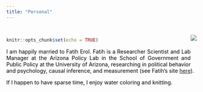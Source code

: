 ```yaml
---
title: "Personal"
---
```



<br>

<style>
body {
text-align: justify}
</style>
```r
knitr::opts_chunk$set(echo = TRUE)
```
<div style= "float:right;position: relative; top: -50px;">
![](Photo2.jpg)
</div>

<p style="color:black"> I am happily married to Fatih Erol. Fatih is a Researcher Scientist and Lab Manager at the Arizona Policy Lab in the School of Government and Public Policy at the University of Arizona, researching in political behavior and psychology, causal inference, and measurement (see Fatih's site <a href="http://fatiherolphd.com">here</a>).<br></p> 

<p style="color:black">If I happen to have sparse time, I enjoy water coloring and knitting.</p>
